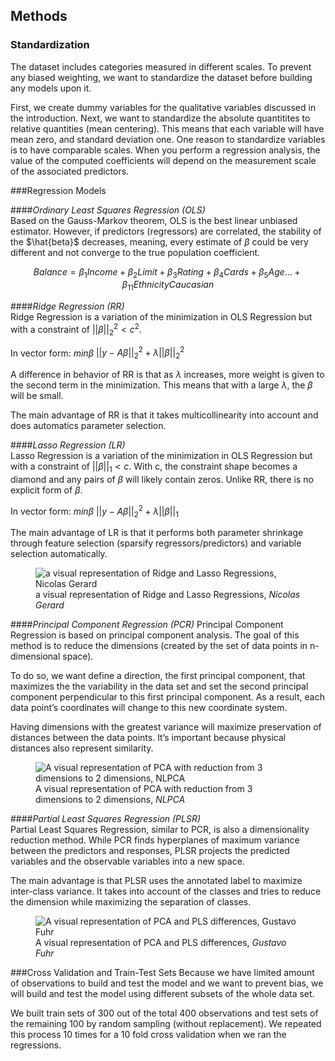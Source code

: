
## Methods  

### Standardization  
The dataset includes categories measured in different scales. To prevent any biased weighting, we want to standardize the dataset before building any models upon it.  

First, we create dummy variables for the qualitative variables discussed in the introduction. Next, we want to standardize the absolute quantitites to relative quantities (mean centering). This means that each variable will have mean zero, and standard deviation one. One reason to standardize variables is to have comparable scales. When you perform a regression analysis, the value of the computed coefficients will depend on the measurement scale of the associated predictors.  


###Regression Models  

####*Ordinary Least Squares Regression (OLS)*  
Based on the Gauss-Markov theorem, OLS is the best linear unbiased estimator. However, if predictors (regressors) are correlated, the stability of the $\hat{beta}$ decreases, meaning, every estimate of $\beta$ could be very different and not converge to the true population coefficient. 

$$Balance = \beta_1 Income + \beta_2 Limit + \beta_3 Rating + \beta_4 Cards + \beta_5 Age ... + \beta_11EthnicityCaucasian$$  

####*Ridge Regression (RR)*  
Ridge Regression is a variation of the minimization in OLS Regression but with a constraint of $||\beta||^2_2 < c^2$.  

In vector form: $min \beta$ $||y-A\beta||^2_2 + \lambda||\beta||^2_2$ 

A difference in behavior of RR is that as $\lambda$ increases, more weight is given to the second term in the minimization. This means that with a large $\lambda$, the $\beta$ will be small.  

The main advantage of RR is that it takes multicollinearity into account and does automatics parameter selection. 

####*Lasso Regression (LR)*  
Lasso Regression is a variation of the minimization in OLS Regression but with a constraint of $||\beta||_1 < c$. With c, the constraint shape becomes a diamond and any pairs of $\beta$ will likely contain zeros. Unlike RR, there is no explicit form of $\beta$.

In vector form: $min \beta$ $||y-A\beta||^2_2 + \lambda||\beta||_1$  

The main advantage of LR is that it performs both parameter shrinkage through feature selection (sparsify regressors/predictors) and variable selection automatically.  

![a visual representation of Ridge and Lasso Regressions, *Nicolas Gerard*](http://gerardnico.com/wiki/_media/data_mining/lasso_vs_ridge_regression.png?w=800&tok=f55022) 


####*Principal Component Regression (PCR)*
Principal Component Regression is based on principal component analysis. The goal of this method is to reduce the dimensions (created by the set of data points in n-dimensional space).  

To do so, we want define a direction, the first principal component, that maximizes the the variability in the data set and set the second principal component perpendicular to this first principal component. As a result, each data point's coordinates will change to this new coordinate system.  

Having dimensions with the greatest variance will maximize preservation of distances between the data points. It's important because physical distances also represent similarity. 

![A visual representation of PCA with reduction from 3 dimensions to 2 dimensions, *NLPCA*](http://www.nlpca.org/fig_pca_principal_component_analysis.png)

####*Partial Least Squares Regression (PLSR)*  
Partial Least Squares Regression, similar to PCR, is also a dimensionality reduction method. While PCR finds hyperplanes of maximum variance between the predictors and responses, PLSR projects the predicted variables and the observable variables into a new space.   

The main advantage is that PLSR uses the annotated label to maximize inter-class variance. It takes into account of the classes and tries to reduce the dimension while maximizing the separation of classes.  

![A visual representation of PCA and PLS differences, *Gustavo Fuhr*](https://qph.ec.quoracdn.net/main-qimg-d0e03ac2e178d4342bb6afcb029d83ce?convert_to_webp=true)


###Cross Validation  and Train-Test Sets
Because we have limited amount of observations to build and test the model and we want to prevent bias, we will build and test the model using different subsets of the whole data set.  

We built train sets of 300 out of the total 400 observations and test sets of the remaining 100 by random sampling (without replacement). We repeated this process 10 times for a 10 fold cross validation when we ran the regressions. 
  
  
